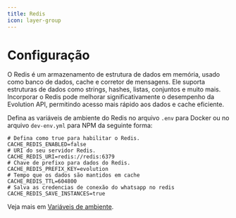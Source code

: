 ```yaml
---
title: Redis
icon: layer-group
---
```


# Configuração

O Redis é um armazenamento de estrutura de dados em memória, usado como banco de dados, cache e corretor de mensagens. Ele suporta estruturas de dados como strings, hashes, listas, conjuntos e muito mais. Incorporar o Redis pode melhorar significativamente o desempenho da Evolution API, permitindo acesso mais rápido aos dados e cache eficiente.

Defina as variáveis de ambiente do Redis no arquivo `.env` para Docker ou no arquivo `dev-env.yml` para NPM da seguinte forma:

~~~ shell
# Defina como true para habilitar o Redis.
CACHE_REDIS_ENABLED=false
# URI do seu servidor Redis.
CACHE_REDIS_URI=redis://redis:6379
# Chave de prefixo para dados do Redis.
CACHE_REDIS_PREFIX_KEY=evolution
# Tempo que os dados são mantidos em cache
CACHE_REDIS_TTL=604800
# Salva as credencias de conexão do whatsapp no redis
CACHE_REDIS_SAVE_INSTANCES=true
~~~
Veja mais em [Variáveis de ambiente](/pt/env#redis).